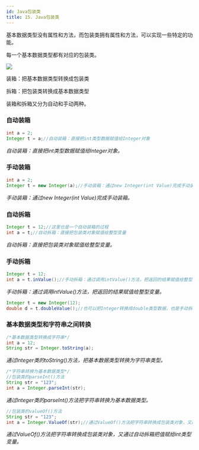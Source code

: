 ```yaml
---
id: Java包装类
title: 15. Java包装类
---
```


基本数据类型没有属性和方法，而包装类拥有属性和方法，可以实现一些特定的功能。

每一个基本数据类型都有对应的包装类。

![](https://upyun.shiguangping.com/imgs/20200506202314.jpeg)

装箱：把基本数据类型转换成包装类

拆箱：把包装类转换成基本数据类型

装箱和拆箱又分为自动和手动两种。



### 自动装箱

```java
int a = 2;
Integer t = a;//自动装箱：直接把int类型数据赋值给Integer对象
```

*自动装箱：直接把int类型数据赋值给Integer对象。*



### 手动装箱

```java
int a = 2;
Integer t = new Integer(a);//手动装箱：通过new Integer(int Value)完成手动装箱
```

*手动装箱：通过new Integer(int Value)完成手动装箱。*



### 自动拆箱

```java
Integer t = 12;//这里也是一个自动装箱的过程
int a = t;//自动拆箱：直接把包装类对象赋值给整型变量
```

*自动拆箱：直接把包装类对象赋值给整型变量。*



### 手动拆箱

```java
Integer t = 12;
int a = t.inValue();//手动拆箱：通过调用intValue()方法，把返回的结果赋值给整型变量
```

*手动拆箱：通过调用intValue()方法，把返回的结果赋值给整型变量。*



```java
Integer t = new Integer(12);
double d = t.doubleValue();//也可以把Integer转换成double类型数据，也是手动拆箱
```



### 基本数据类型和字符串之间转换

```java
/*基本数据类型转换成字符串*/
int a = 12;
String str = Integer.toString(a);
```

*通过Integer类的toString()方法，把基本数据类型转换为字符串类型。*



```java
/*字符串转换为基本数据类型*/
//包装类的parseInt()方法
String str = "123";
int a = Integer.parseInt(str);
```

*通过Integer类的parseInt()方法把字符串转换为基本数据类型。*

```java
//包装类的valueOf()方法
String str = "123";
int a = Integer.ValueOf(str);//通过ValueOf()方法把字符串转换成包装类对象，又通过自动拆箱把值赋给int类型变量
```

*通过ValueOf()方法把字符串转换成包装类对象，又通过自动拆箱把值赋给int类型变量。*